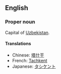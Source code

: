 ==English==

===Proper noun===

Capital of [[Uzbekistan]].

====Translations====
*Chinese: [[塔什干]]
*French: [[Tachkent]]
*Japanese: [[タシケント]]